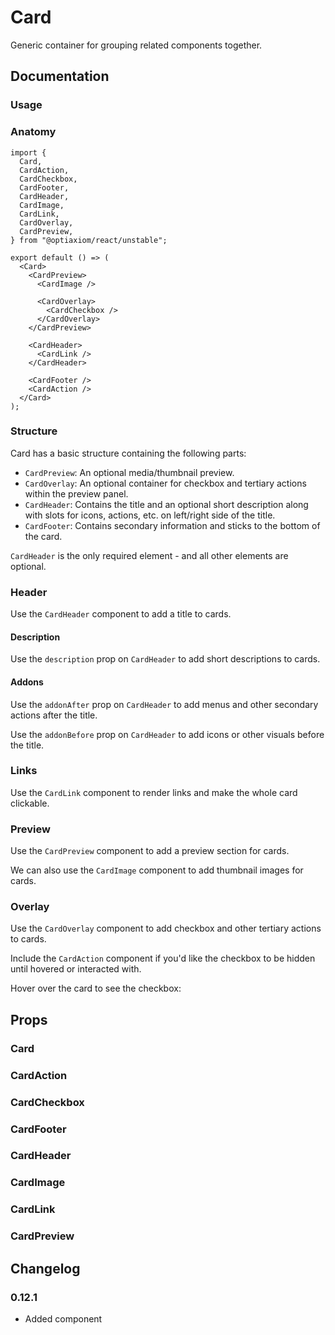 
# Card

Generic container for grouping related components together.

<Links component="card" />

## Documentation

### Usage

<Demo component="card/usage" />

### Anatomy

```tsx
import {
  Card,
  CardAction,
  CardCheckbox,
  CardFooter,
  CardHeader,
  CardImage,
  CardLink,
  CardOverlay,
  CardPreview,
} from "@optiaxiom/react/unstable";

export default () => (
  <Card>
    <CardPreview>
      <CardImage />

      <CardOverlay>
        <CardCheckbox />
      </CardOverlay>
    </CardPreview>

    <CardHeader>
      <CardLink />
    </CardHeader>

    <CardFooter />
    <CardAction />
  </Card>
);
```

### Structure

Card has a basic structure containing the following parts:

- `CardPreview`: An optional media/thumbnail preview.
- `CardOverlay`: An optional container for checkbox and tertiary actions within the preview panel.
- `CardHeader`: Contains the title and an optional short description along with slots for icons, actions, etc. on left/right side of the title.
- `CardFooter`: Contains secondary information and sticks to the bottom of the card.

`CardHeader` is the only required element - and all other elements are optional.

<Demo component="card/anatomy-usage" />

### Header

Use the `CardHeader` component to add a title to cards.

<Demo component="card/title-usage" />

#### Description

Use the `description` prop on `CardHeader` to add short descriptions to cards.

<Demo component="card/description-usage" />

#### Addons

Use the `addonAfter` prop on `CardHeader` to add menus and other secondary actions after the title.

<Demo component="card/addon-after-usage" />

Use the `addonBefore` prop on `CardHeader` to add icons or other visuals before the title.

<Demo component="card/addon-before-usage" />

### Links

Use the `CardLink` component to render links and make the whole card clickable.

<Demo component="card/link-usage" meta="{35}" />

### Preview

Use the `CardPreview` component to add a preview section for cards.

<Demo component="card/preview-usage" />

We can also use the `CardImage` component to add thumbnail images for cards.

<Demo component="card/preview-image-usage" meta="{16-22}" />

### Overlay

Use the `CardOverlay` component to add checkbox and other tertiary actions to cards.

<Demo component="card/overlay-usage" meta="{17-19,26-29}" />

Include the `CardAction` component if you'd like the checkbox to be hidden until hovered or interacted with.

<Alert intent="warning" mt="16">
  Hover over the card to see the checkbox:
</Alert>

<Demo component="card/overlay-action-usage" meta="{19,21,30,33}" />

## Props

### Card

<PropsTable component="Card" />

### CardAction

<PropsTable component="CardAction" />

### CardCheckbox

<PropsTable component="CardCheckbox" />

### CardFooter

<PropsTable component="CardFooter" />

### CardHeader

<PropsTable component="CardHeader" />

### CardImage

<PropsTable component="CardImage" />

### CardLink

<PropsTable component="CardLink" />

### CardPreview

<PropsTable component="CardPreview" />

## Changelog

### 0.12.1

- Added component
